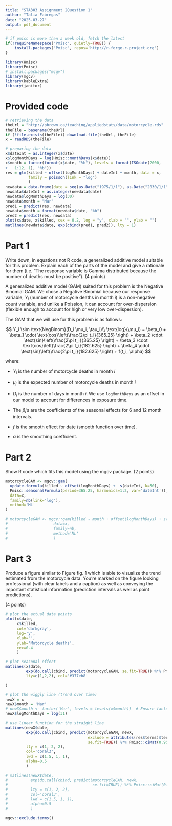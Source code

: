 ```yaml
---
title: "STA303 Assignment 2Question 1"
author: "Talia Fabregas"
date: "2025-03-27"
output: pdf_document
---
```


```r
# if pmisc is more than a week old, fetch the latest 
if(!requireNamespace("Pmisc", quietly=TRUE)) {
	install.packages("Pmisc", repos='http://r-forge.r-project.org')
}
```

```r
library(Hmisc)
library(Pmisc)
# install.packages("mcgv")
library(mgcv)
library(kableExtra)
library(janitor)
```

# Provided code

```r
# retrieving the data
theUrl = "http://pbrown.ca/teaching/appliedstats/data/motorcycle.rds"
theFile = basename(theUrl)
if (!file.exists(theFile)) download.file(theUrl, theFile)
x = readRDS(theFile)

# preparing the data
x$dateInt = as.integer(x$date)
x$logMonthDays = log(Hmisc::monthDays(x$date))
x$month = factor(format(x$date, "%b"), levels = format(ISOdate(2000,
+   1:12, 1), "%b"))
res = glm(killed ~ offset(logMonthDays) + dateInt + month, data = x, 
          family = poisson(link = "log")
          )
newdata = data.frame(date = seq(as.Date("1975/1/1"), as.Date("2030/1/1"), by = "month"))
newdata$dateInt = as.integer(newdata$date)
newdata$logMonthDays = log(30)
newdata$month = "Mar"
pred1 = predict(res, newdata)
newdata$month = format(newdata$date, "%b")
pred2 = predict(res, newdata)
plot(x$date, x$killed, cex = 0.2, log = "y", xlab = "", ylab = "")
matlines(newdata$date, exp(cbind(pred1, pred2)), lty = 1)
```

# Part 1

Write down, in equations not R code, a generalized additive model suitable for this problem. Explain
each of the parts of the model and give a rationale for them (i.e. “The response variable is Gamma
distributed because the number of deaths must be positive”). (4 points)

A generalized additive model (GAM) suited for this problem is the Negative Binomial GAM. We chose a Negative Binomial because our response variable, $Y_i$ (number of motorcycle deaths in month $i$) is a non-negative count variable, and unlike a Poission, it can account for over-dispersion (flexible enough to account for high or very low over-dispersion).

The GAM that we will use for this problem is as follows:

$$
Y_i \sim \text{NegBinom}(D_i \mu_i, \tau_i)\\
\text{log}(\mu_i) = \beta_0 + \beta_1 \cdot \text{cos}\left(\frac{2\pi t_i}{365.25} \right) + \beta_2 \cdot \text{sin}\left(\frac{2\pi t_i}{365.25} \right) + \beta_3 \cdot \text{cos}\left(\frac{2\pi t_i}{182.625} \right) + \beta_4 \cdot \text{sin}\left(\frac{2\pi t_i}{182.625} \right) + f(t_i, \alpha)
$$

where:

-   $Y_i$ is the number of motorcycle deaths in month $i$

-   $\mu_i$ is the expected number of motorcycle deaths in month $i$

-   $D_i$ is the number of days in month $i$. We use `logMonthDays` as an offset in our model to account for differences in exposure time.

-   The $\beta_i$'s are the coefficients of the seasonal effects for 6 and 12 month intervals.

-   $f$ is the smooth effect for date (smooth function over time).

-   $\alpha$ is the smoothing coefficient.

# Part 2				

Show R code which fits this model using the mgcv package. (2 points)

```r
motorcycleGAM <- mgcv::gam(
  update.formula(killed ~ offset(logMonthDays) +  s(dateInt, k=50),
  Pmisc::seasonalFormula(period=365.25, harmonics=1:2, var='dateInt')),
  data=x,
  family=nb(link='log'),
  method='ML'
)

# motorcycleGAM <- mgcv::gam(killed ~ month + offset(logMonthDays) + s(dateInt, k=50),
#                    data=x,
#                    family=nb,
#                    method='ML'
#                    )
```

# Part 3				

Produce a figure similar to Figure fig. 1 which is able to visualize the trend estimated from the
motorcycle data. You’re marked on the figure looking professional (with clear labels and a caption) as
well as conveying the important statistical information (prediction intervals as well as point predictions).				

(4 points)

```r

# plot the actual data points
plot(x$date, 
     x$killed,
     col='darkgray', 
     log='y',
     xlab='', 
     ylab='Motorcycle deaths',
     cex=0.4
     )

# plot seasonal effect
matlines(x$date,
         exp(do.call(cbind, predict(motorcycleGAM, se.fit=TRUE)) %*% Pmisc::ciMat(0.95)),
         lty=c(1,2,2), col='#377eb8'

)

# plot the wiggly line (trend over time)
newX = x
newX$month = 'Mar'
# newX$month <- factor('Mar', levels = levels(x$month))  # Ensure factor levels are the same
newX$logMonthDays = log(31)

# use linear function for the straight line
matlines(newX$date,
         exp(do.call(cbind, predict(motorcycleGAM, newX,
                                    exclude = attributes(res$terms)$term.labels[2:5],
                                    se.fit=TRUE)) %*% Pmisc::ciMat(0.95)),
         lty = c(1, 2, 2),
         col='coral3',
         lwd = c(1.5, 1, 1),
         alpha=0.5
         )

# matlines(newX$date,
#          exp(do.call(cbind, predict(motorcycleGAM, newX, 
#                                     se.fit=TRUE)) %*% Pmisc::ciMat(0.95)),
#          lty = c(1, 2, 2),
#          col='coral3',
#          lwd = c(1.5, 1, 1),
#          alpha=0.5
#          )
```

```r
mgcv::exclude.terms()
```

				

			

		

	

# 
			

		

	
